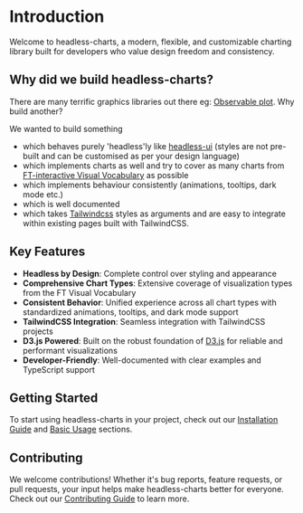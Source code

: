 
<Meta title='Getting Started/Introduction' />

# Introduction

Welcome to headless-charts, a modern, flexible, and customizable charting library built for developers who value design freedom and consistency.

## Why did we build headless-charts?

There are many terrific graphics libraries out there eg: [Observable plot](https://observablehq.com/@observablehq/plot-gallery). Why build another?

We wanted to build something

- which behaves purely 'headless'ly like [headless-ui](https://headlessui.com) (styles are not pre-built and can be customised as per your design language)
- which implements charts as well and try to cover as many charts from [FT-interactive Visual Vocabulary](http://ft-interactive.github.io/visual-vocabulary/) as possible
- which implements behaviour consistently (animations, tooltips, dark mode etc.)
- which is well documented
- which takes [Tailwindcss](https://tailwindcss.com/) styles as arguments and are easy to integrate within existing pages built with TailwindCSS.

## Key Features

- **Headless by Design**: Complete control over styling and appearance
- **Comprehensive Chart Types**: Extensive coverage of visualization types from the FT Visual Vocabulary
- **Consistent Behavior**: Unified experience across all chart types with standardized animations, tooltips, and dark mode support
- **TailwindCSS Integration**: Seamless integration with TailwindCSS projects
- **D3.js Powered**: Built on the robust foundation of [D3.js](https://d3js.org) for reliable and performant visualizations
- **Developer-Friendly**: Well-documented with clear examples and TypeScript support

## Getting Started

To start using headless-charts in your project, check out our [Installation Guide](./?path=/docs/getting-started-installation--docs) and [Basic Usage](./?path=/docs/getting-started-basic-usage--docs) sections.

## Contributing

We welcome contributions! Whether it's bug reports, feature requests, or pull requests, your input helps make headless-charts better for everyone. Check out our [Contributing Guide](./?path=/docs/contributing--docs) to learn more.

